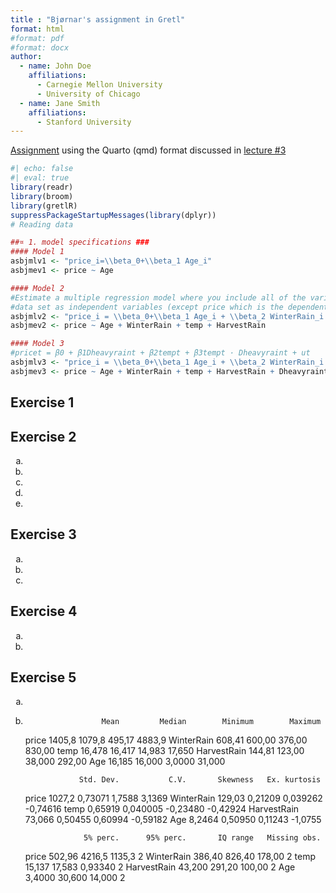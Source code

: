 ```yaml
---
title : "Bjørnar's assignment in Gretl"
format: html
#format: pdf
#format: docx
author:
  - name: John Doe
    affiliations:
      - Carnegie Mellon University
      - University of Chicago
  - name: Jane Smith
    affiliations:
      - Stanford University
---
```


[Assignment](https://hiof.instructure.com/courses/9596/files/folder/Assignment?preview=1695176) using the Quarto (qmd) format discussed in [lecture #3](https://joernih.github.io/OEKA201ProgrammingWebPage/all_pres.html#/section-19)

```r
#| echo: false
#| eval: true
library(readr)
library(broom)
library(gretlR)
suppressPackageStartupMessages(library(dplyr))
# Reading data

##¤ 1. model specifications ###
#### Model 1
asbjmlv1 <- "price_i=\\beta_0+\\beta_1 Age_i"
asbjmev1 <- price ~ Age 

#### Model 2
#Estimate a multiple regression model where you include all of the variables in the
#data set as independent variables (except price which is the dependent variable).
asbjmlv2 <- "price_i = \\beta_0+\\beta_1 Age_i + \\beta_2 WinterRain_i + \\beta_3 temp_i + \\beta_4 HarvestRain_i"
asbjmev2 <- price ~ Age + WinterRain + temp + HarvestRain 

#### Model 3
#pricet = β0 + β1Dheavyraint + β2tempt + β3tempt · Dheavyraint + ut
asbjmlv3 <- "price_i = \\beta_0+\\beta_1 Age_i + \\beta_2 WinterRain_i + \\beta_3 temp_i + \\beta_4 HarvestRain_i + \\beta_5 Dheavyraint"
asbjmev3 <- price ~ Age + WinterRain + temp + HarvestRain + Dheavyraint
```

\begin{aligned}
price_t = \beta_0 + \beta_1Age \\
price_t = \beta_0 + \beta_1Age + \beta_2WinterRain  +\beta_3temp + \beta_3HarvestRain \\
price_t = \beta_0 + \beta_1Dheavyraint + \beta_2tempt + \beta_3tempt · Dheavyraint + ut
\end{aligned}


## Exercise 1 

## Exercise 2 
a.
a.
a.
a.
a.

## Exercise 3 
a.
a.
a.

## Exercise 4 
a.
a.

## Exercise 5 
a.
a.


                       Mean         Median        Minimum        Maximum
price                1405,8         1079,8         495,17         4883,9
WinterRain           608,41         600,00         376,00         830,00
temp                 16,478         16,417         14,983         17,650
HarvestRain          144,81         123,00         38,000         292,00
Age                  16,185         16,000         3,0000         31,000

                  Std. Dev.           C.V.       Skewness   Ex. kurtosis
price                1027,2        0,73071         1,7588         3,1369
WinterRain           129,03        0,21209       0,039262       -0,74616
temp                0,65919       0,040005       -0,23480       -0,42924
HarvestRain          73,066        0,50455        0,60994       -0,59182
Age                  8,2464        0,50950        0,11243        -1,0755

                   5% perc.      95% perc.       IQ range   Missing obs.
price                502,96         4216,5         1135,3              2
WinterRain           386,40         826,40         178,00              2
temp                 15,137         17,583        0,93340              2
HarvestRain          43,200         291,20         100,00              2
Age                  3,4000         30,600         14,000              2



